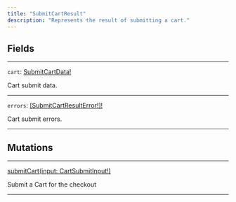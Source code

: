 ```yaml
---
title: "SubmitCartResult"
description: "Represents the result of submitting a cart."
---
```


## Fields

---

`cart`: [SubmitCartData!](/api-reference/submitcartdata)

Cart submit data.

---

`errors`: [\[SubmitCartResultError!\]!](/api-reference/submitcartresulterror)

Cart submit errors.

---

## Mutations

---

[submitCart(input: CartSubmitInput!)](https://rye-docs.readme.io/api-reference/submitcart)

Submit a Cart for the checkout

---